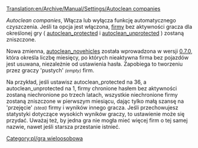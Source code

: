 [[Translation:en/Archive/Manual/Settings/Autoclean companies]]

''Autoclean companies'', Włącza lub wyłącza funkcję automatycznego czyszczenia. Jeśli ta opcja jest włączona, <!--[[Transport Company|companies]]-->[[pl/Manual/Firma transportowa|firmy]] bez aktywności gracza dla określonej gry ( [[pl/Archive/Manual/Settings/AutoCzyszczenie hasła|autoclean_protected]] i [[pl/Archive/Manual/Settings/AutoCzyszczenie niechronionych|autoclean_unprotected]] ) zostaną zniszczone.

Nowa zmienna, [[pl/Archive/Manual/Settings/Samoczyszczenie bez pojazdów|autoclean_novehicles]] została wprowadzona w wersji [[en/Archive/OpenTTD/OpenTTD 0.7.0|0.7.0]], która określa liczbę miesięcy, po których nieaktywna firma bez pojazdów jest usuwana, niezależnie od ustawienia hasła. Zapobiega to tworzeniu przez graczy 'pustych' <small>''(empty)''</small> firm.

Na przykład, jeśli ustawisz autoclean_protected na 36, ​​a autoclean_unprotected na 1, firmy chronione hasłem bez aktywności zostaną niechronione po trzech latach, wszystkie niechronione firmy zostaną zniszczone w pierwszym miesiącu, dając tylko małą szansę na 'przejęcie' <small>''(steal)''</small> firmy i wyników innego gracza. Jeśli przechowujesz statystyki dotyczące wysokich wyników graczy, to ustawienie może się przydać.
Uważaj też, by jedna gra nie mogła mieć więcej firm o tej samej nazwie, nawet jeśli starsza przestanie istnieć.

[[Category:pl/gra wieloosobowa]]
